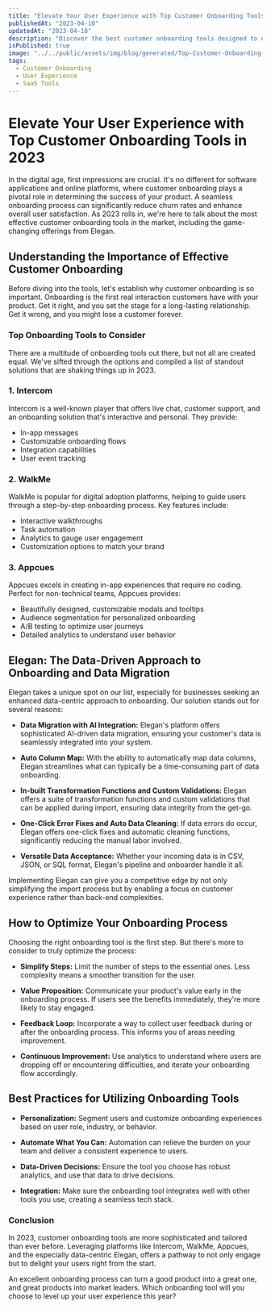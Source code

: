 ```yaml
---
title: "Elevate Your User Experience with Top Customer Onboarding Tools in 2023"
publishedAt: "2023-04-10"
updatedAt: "2023-04-10"
description: "Discover the best customer onboarding tools designed to enhance user experience, featuring Elegan's cutting-edge data migration and AI integration capabilities."
isPublished: true
image: "../../public/assets/img/blog/generated/Top-Customer-Onboarding-Tools-for-Exceptional-User-Experience-in-2023.png"
tags:
  - Customer Onboarding
  - User Experience
  - SaaS Tools
---
```


# Elevate Your User Experience with Top Customer Onboarding Tools in 2023

In the digital age, first impressions are crucial. It's no different for software applications and online platforms, where customer onboarding plays a pivotal role in determining the success of your product. A seamless onboarding process can significantly reduce churn rates and enhance overall user satisfaction. As 2023 rolls in, we're here to talk about the most effective customer onboarding tools in the market, including the game-changing offerings from Elegan.

## Understanding the Importance of Effective Customer Onboarding

Before diving into the tools, let's establish why customer onboarding is so important. Onboarding is the first real interaction customers have with your product. Get it right, and you set the stage for a long-lasting relationship. Get it wrong, and you might lose a customer forever.

### Top Onboarding Tools to Consider

There are a multitude of onboarding tools out there, but not all are created equal. We've sifted through the options and compiled a list of standout solutions that are shaking things up in 2023.

### **1. Intercom**

Intercom is a well-known player that offers live chat, customer support, and an onboarding solution that's interactive and personal. They provide:

- In-app messages
- Customizable onboarding flows
- Integration capabilities
- User event tracking

### **2. WalkMe**

WalkMe is popular for digital adoption platforms, helping to guide users through a step-by-step onboarding process. Key features include:

- Interactive walkthroughs
- Task automation
- Analytics to gauge user engagement
- Customization options to match your brand

### **3. Appcues**

Appcues excels in creating in-app experiences that require no coding. Perfect for non-technical teams, Appcues provides:

- Beautifully designed, customizable modals and tooltips
- Audience segmentation for personalized onboarding
- A/B testing to optimize user journeys
- Detailed analytics to understand user behavior

## Elegan: The Data-Driven Approach to Onboarding and Data Migration

Elegan takes a unique spot on our list, especially for businesses seeking an enhanced data-centric approach to onboarding. Our solution stands out for several reasons:

- **Data Migration with AI Integration:** Elegan's platform offers sophisticated AI-driven data migration, ensuring your customer's data is seamlessly integrated into your system.

- **Auto Column Map:** With the ability to automatically map data columns, Elegan streamlines what can typically be a time-consuming part of data onboarding.

- **In-built Transformation Functions and Custom Validations:** Elegan offers a suite of transformation functions and custom validations that can be applied during import, ensuring data integrity from the get-go.

- **One-Click Error Fixes and Auto Data Cleaning:** If data errors do occur, Elegan offers one-click fixes and automatic cleaning functions, significantly reducing the manual labor involved.

- **Versatile Data Acceptance:** Whether your incoming data is in CSV, JSON, or SQL format, Elegan's pipeline and onboarder handle it all.

Implementing Elegan can give you a competitive edge by not only simplifying the import process but by enabling a focus on customer experience rather than back-end complexities.

## How to Optimize Your Onboarding Process

Choosing the right onboarding tool is the first step. But there's more to consider to truly optimize the process:

- **Simplify Steps:** Limit the number of steps to the essential ones. Less complexity means a smoother transition for the user.

- **Value Proposition:** Communicate your product's value early in the onboarding process. If users see the benefits immediately, they're more likely to stay engaged.

- **Feedback Loop:** Incorporate a way to collect user feedback during or after the onboarding process. This informs you of areas needing improvement.

- **Continuous Improvement:** Use analytics to understand where users are dropping off or encountering difficulties, and iterate your onboarding flow accordingly.

## Best Practices for Utilizing Onboarding Tools

- **Personalization:** Segment users and customize onboarding experiences based on user role, industry, or behavior.

- **Automate What You Can:** Automation can relieve the burden on your team and deliver a consistent experience to users.

- **Data-Driven Decisions:** Ensure the tool you choose has robust analytics, and use that data to drive decisions.

- **Integration:** Make sure the onboarding tool integrates well with other tools you use, creating a seamless tech stack.

### Conclusion

In 2023, customer onboarding tools are more sophisticated and tailored than ever before. Leveraging platforms like Intercom, WalkMe, Appcues, and the especially data-centric Elegan, offers a pathway to not only engage but to delight your users right from the start.

An excellent onboarding process can turn a good product into a great one, and great products into market leaders. Which onboarding tool will you choose to level up your user experience this year?